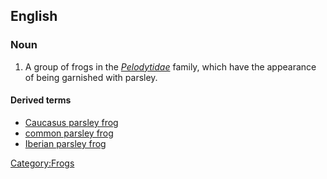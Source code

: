 ==English==
{{wikipedia}}

===Noun===
{{en-noun|sg=[[parsley]] [[frog]]}}

# A group of frogs in the ''[[Pelodytidae]]'' family, which have the appearance of being garnished with parsley.

====Derived terms====
* [[Caucasus parsley frog]]
* [[common parsley frog]]
* [[Iberian parsley frog]]

[[Category:Frogs]]
